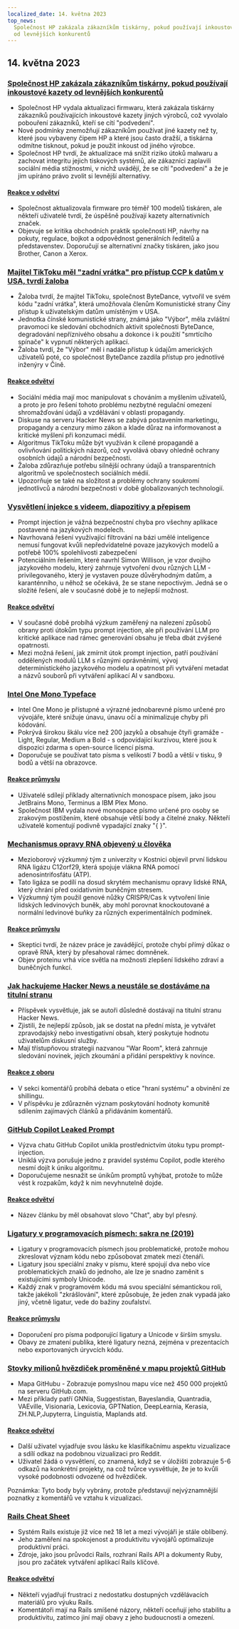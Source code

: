 ```yaml
---
localized_date: 14. května 2023
top_news:
  Společnost HP zakázala zákazníkům tiskárny, pokud používají inkoustové kazety
  od levnějších konkurentů
---
```




<CallToAction />

<Steps>

## 14. května 2023

### [Společnost HP zakázala zákazníkům tiskárny, pokud používají inkoustové kazety od levnějších konkurentů](https://www.telegraph.co.uk/money/consumer-affairs/hp-printers-computers-ink-cartridges-rivals/)

- Společnost HP vydala aktualizaci firmwaru, která zakázala tiskárny zákazníků používajících inkoustové kazety jiných výrobců, což vyvolalo pobouření zákazníků, kteří se cítí "podvedeni".
- Nové podmínky znemožňují zákazníkům používat jiné kazety než ty, které jsou vybaveny čipem HP a které jsou často dražší, a tiskárna odmítne tisknout, pokud je použit inkoust od jiného výrobce.
- Společnost HP tvrdí, že aktualizace má snížit riziko útoků malwaru a zachovat integritu jejich tiskových systémů, ale zákazníci zaplavili sociální média stížnostmi, v nichž uvádějí, že se cítí "podvedeni" a že je jim upíráno právo zvolit si levnější alternativy.

#### [Reakce v odvětví](http://news.ycombinator.com/item?id=35930518)

- Společnost aktualizovala firmware pro téměř 100 modelů tiskáren, ale někteří uživatelé tvrdí, že úspěšně používají kazety alternativních značek.
- Objevuje se kritika obchodních praktik společnosti HP, návrhy na pokuty, regulace, bojkot a odpovědnost generálních ředitelů a představenstev. Doporučují se alternativní značky tiskáren, jako jsou Brother, Canon a Xerox.

### [Majitel TikToku měl "zadní vrátka" pro přístup CCP k datům v USA, tvrdí žaloba](https://www.businessinsider.com/new-lawsuit-alleges-tiktok-owner-let-ccp-access-user-data-2023-5)

- Žaloba tvrdí, že majitel TikToku, společnost ByteDance, vytvořil ve svém kódu "zadní vrátka", která umožňovala členům Komunistické strany Číny přístup k uživatelským datům umístěným v USA.
- Jednotka čínské komunistické strany, známá jako "Výbor", měla zvláštní pravomoci ke sledování obchodních aktivit společnosti ByteDance, degradování nepříznivého obsahu a dokonce i k použití "smrtícího spínače" k vypnutí některých aplikací.
- Žaloba tvrdí, že "Výbor" měl i nadále přístup k údajům amerických uživatelů poté, co společnost ByteDance zazdila přístup pro jednotlivé inženýry v Číně.

#### [Reakce odvětví](http://news.ycombinator.com/item?id=35929348)

- Sociální média mají moc manipulovat s chováním a myšlením uživatelů, a proto je pro řešení tohoto problému nezbytné regulační omezení shromažďování údajů a vzdělávání v oblasti propagandy.
- Diskuse na serveru Hacker News se zabývá postavením marketingu, propagandy a cenzury mimo zákon a klade důraz na informovanost a kritické myšlení při konzumaci médií.
- Algoritmus TikToku může být využíván k cílené propagandě a ovlivňování politických názorů, což vyvolává obavy ohledně ochrany osobních údajů a národní bezpečnosti.
- Žaloba zdůrazňuje potřebu silnější ochrany údajů a transparentních algoritmů ve společnostech sociálních médií.
- Upozorňuje se také na složitost a problémy ochrany soukromí jednotlivců a národní bezpečnosti v době globalizovaných technologií.

### [Vysvětlení injekce s videem, diapozitivy a přepisem](https://simonwillison.net/2023/May/2/prompt-injection-explained/)

- Prompt injection je vážná bezpečnostní chyba pro všechny aplikace postavené na jazykových modelech.
- Navrhovaná řešení využívající filtrování na bázi umělé inteligence nemusí fungovat kvůli nepředvídatelné povaze jazykových modelů a potřebě 100% spolehlivosti zabezpečení
- Potenciálním řešením, které navrhl Simon Willison, je vzor dvojího jazykového modelu, který zahrnuje vytvoření dvou různých LLM - privilegovaného, který je vystaven pouze důvěryhodným datům, a karanténního, u něhož se očekává, že se stane nepoctivým. Jedná se o složité řešení, ale v současné době je to nejlepší možnost.

#### [Reakce odvětví](http://news.ycombinator.com/item?id=35929122)

- V současné době probíhá výzkum zaměřený na nalezení způsobů obrany proti útokům typu prompt injection, ale při používání LLM pro kritické aplikace nad rámec generování obsahu je třeba dbát zvýšené opatrnosti.
- Mezi možná řešení, jak zmírnit útok prompt injection, patří používání oddělených modulů LLM s různými oprávněními, vývoj deterministického jazykového modelu a opatrnost při vytváření metadat a názvů souborů při vytváření aplikací AI v sandboxu.

### [Intel One Mono Typeface](https://github.com/intel/intel-one-mono)

- Intel One Mono je přístupné a výrazné jednobarevné písmo určené pro vývojáře, které snižuje únavu, únavu očí a minimalizuje chyby při kódování.
- Pokrývá širokou škálu více než 200 jazyků a obsahuje čtyři gramáže - Light, Regular, Medium a Bold - s odpovídající kurzívou, které jsou k dispozici zdarma s open-source licencí písma.
- Doporučuje se používat tato písma s velikostí 7 bodů a větší v tisku, 9 bodů a větší na obrazovce.

#### [Reakce průmyslu](http://news.ycombinator.com/item?id=35925124)

- Uživatelé sdílejí příklady alternativních monospace písem, jako jsou JetBrains Mono, Terminus a IBM Plex Mono.
- Společnost IBM vydala nové monospace písmo určené pro osoby se zrakovým postižením, které obsahuje větší body a čitelné znaky. Někteří uživatelé komentují podivně vypadající znaky "{ }".

### [Mechanismus opravy RNA objevený u člověka](https://phys.org/news/2023-04-hidden-rna-mechanism-humans.html)

- Mezioborový výzkumný tým z univerzity v Kostnici objevil první lidskou RNA ligázu C12orf29, která spojuje vlákna RNA pomocí adenosintrifosfátu (ATP).
- Tato ligáza se podílí na dosud skrytém mechanismu opravy lidské RNA, který chrání před oxidativním buněčným stresem.
- Výzkumný tým použil genové nůžky CRISPR/Cas k vytvoření linie lidských ledvinových buněk, aby mohl porovnat knockoutované a normální ledvinové buňky za různých experimentálních podmínek.

#### [Reakce průmyslu](http://news.ycombinator.com/item?id=35924495)

- Skeptici tvrdí, že název práce je zavádějící, protože chybí přímý důkaz o opravě RNA, který by přesahoval rámec domněnek.
- Objev proteinu vrhá více světla na možnosti zlepšení lidského zdraví a buněčných funkcí.

### [Jak hackujeme Hacker News a neustále se dostáváme na titulní stranu](https://www.indiehackers.com/post/how-to-hack-hacker-news-and-consistently-hit-the-front-page-56b4a04e12)

- Příspěvek vysvětluje, jak se autoři důsledně dostávají na titulní stranu Hacker News.
- Zjistili, že nejlepší způsob, jak se dostat na přední místa, je vytvářet zpravodajský nebo investigativní obsah, který poskytuje hodnotu uživatelům diskusní služby.
- Mají třístupňovou strategii nazvanou "War Room", která zahrnuje sledování novinek, jejich zkoumání a přidání perspektivy k novince.

#### [Reakce z oboru](http://news.ycombinator.com/item?id=35929794)

- V sekci komentářů probíhá debata o etice "hraní systému" a obvinění ze shillingu.
- V příspěvku je zdůrazněn význam poskytování hodnoty komunitě sdílením zajímavých článků a přidáváním komentářů.

### [GitHub Copilot Leaked Prompt](https://simonwillison.net/2023/May/12/github-copilot-chat-leaked-prompt/)

- Výzva chatu GitHub Copilot unikla prostřednictvím útoku typu prompt-injection.
- Uniklá výzva porušuje jedno z pravidel systému Copilot, podle kterého nesmí dojít k úniku algoritmu.
- Doporučujeme nesnažit se únikům promptů vyhýbat, protože to může vést k rozpakům, když k nim nevyhnutelně dojde.

#### [Reakce odvětví](http://news.ycombinator.com/item?id=35924293)

- Název článku by měl obsahovat slovo "Chat", aby byl přesný.

### [Ligatury v programovacích písmech: sakra ne (2019)](https://practicaltypography.com/ligatures-in-programming-fonts-hell-no.html)

- Ligatury v programovacích písmech jsou problematické, protože mohou zkreslovat význam kódu nebo způsobovat zmatek mezi čtenáři.
- Ligatury jsou speciální znaky v písmu, které spojují dva nebo více problematických znaků do jednoho, ale lze je snadno zaměnit s existujícími symboly Unicode.
- Každý znak v programovém kódu má svou speciální sémantickou roli, takže jakékoli "zkrášlování", které způsobuje, že jeden znak vypadá jako jiný, včetně ligatur, vede do bažiny zoufalství.

#### [Reakce průmyslu](http://news.ycombinator.com/item?id=35925821)

- Doporučení pro písma podporující ligatury a Unicode v širším smyslu.
- Obavy ze zmatení publika, které ligatury nezná, zejména v prezentacích nebo exportovaných úryvcích kódu.

### [Stovky milionů hvězdiček proměněné v mapu projektů GitHub](https://anvaka.github.io/map-of-github/)

- Mapa GitHubu - Zobrazuje pomyslnou mapu více než 450 000 projektů na serveru GitHub.com.
- Mezi příklady patří GNNia, Suggestistan, Bayeslandia, Quantradia, VAEville, Visionaria, Lexicovia, GPTNation, DeepLearnia, Kerasia, ZH.NLP,Jupyterra, Linguistia, Maplands atd.

#### [Reakce odvětví](http://news.ycombinator.com/item?id=35931402)

- Další uživatel vyjadřuje svou lásku ke klasifikačnímu aspektu vizualizace a sdílí odkaz na podobnou vizualizaci pro Reddit.
- Uživatel žádá o vysvětlení, co znamená, když se v úložišti zobrazuje 5-6 odkazů na konkrétní projekty, na což tvůrce vysvětluje, že je to kvůli vysoké podobnosti odvozené od hvězdiček.

Poznámka: Tyto body byly vybrány, protože představují nejvýznamnější poznatky z komentářů ve vztahu k vizualizaci.

### [Rails Cheat Sheet](https://fly.io/ruby-dispatch/welcome-to-rails-cheat-sheet/)

- Systém Rails existuje již více než 18 let a mezi vývojáři je stále oblíbený.
- Jeho zaměření na spokojenost a produktivitu vývojářů optimalizuje produktivní práci.
- Zdroje, jako jsou průvodci Rails, rozhraní Rails API a dokumenty Ruby, jsou pro začátek vytváření aplikací Rails klíčové.

#### [Reakce odvětví](http://news.ycombinator.com/item?id=35927813)

- Někteří vyjadřují frustraci z nedostatku dostupných vzdělávacích materiálů pro výuku Rails.
- Komentátoři mají na Rails smíšené názory, někteří oceňují jeho stabilitu a produktivitu, zatímco jiní mají obavy z jeho budoucnosti a omezení.

</Steps>
